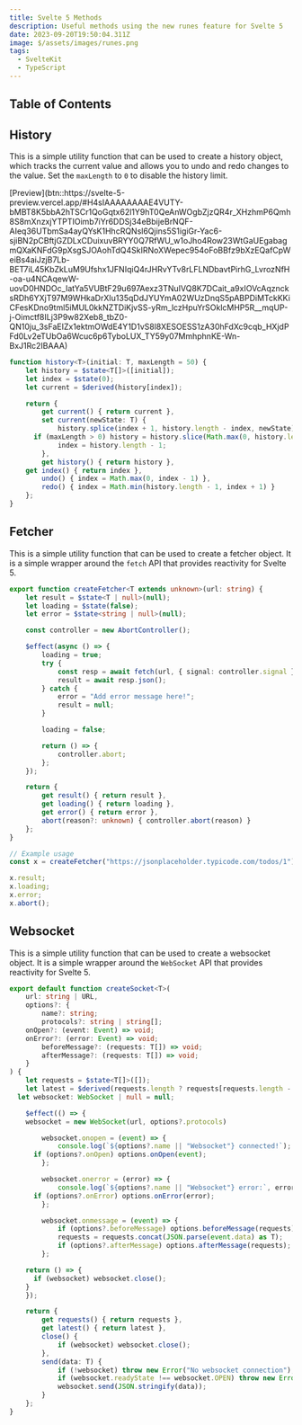 ```yaml
---
title: Svelte 5 Methods
description: Useful methods using the new runes feature for Svelte 5
date: 2023-09-20T19:50:04.311Z
image: $/assets/images/runes.png
tags:
  - SvelteKit
  - TypeScript
---
```


## Table of Contents

## History

This is a simple utility function that can be used to create a history object, which tracks the current value and allows you to undo and redo changes to the value. Set the `maxLength` to `0` to disable the history limit.

<div class="button-row">
  [Preview](btn::https://svelte-5-preview.vercel.app/#H4sIAAAAAAAAE4VUTY-bMBT8K5bbA2hTSCr1QoGqtx62l1Y9hT0QeAnWOgbZjzQR4r_XHzhmP6Qmh8S8mXnzxjYTPTIOimb7iYr6DDSj34eBbijeBrNQF-AIeq36UTbmSa4ayQYsK1HhcRQNsl6Qjins5S1igiGr-Yac6-sjiBN2pCBftjGZDLxCDuixuvBRYY0Q7RfWU_w1oJho4Row23WtGaUEgabagmQXaKNFdG9pXsgSJOAohTdQ4SkIRNoXWepec954oFoBBfz9bXzEQafCpWeiBs4aiJzjB7Lb-BET7iL45KbZkLuM9Ufshx1JFNIqiQ4rJHRvYTv8rLFLNDbavtPirhG_LvrozNfH-oa-u4NCAqewW-uovD0HNDOc_IatYa5VUBtF29u697Aexz3TNuIVQ8K7DCait_a9xIOVcAqzncksRDh6YXjT97M9WHkaDrXIu135qDdJYUYmA02WUzDnqS5pABPDiMTckKKiCFesKDno9tml5iMUL0kkNZTDiKjvSS-yRm_lczHpuYrSOklcMHP5R__mqUP-j-Oimctf8ILj3P9w82Xeb8_tbZ0-QN10ju_3sFaEIZx1ektmOWdE4Y1D1vS8l8XESOESS1zA30hFdXc9cqb_HXjdPFd0Lv2eTUbOa6Wcuc6p6TyboLUX_TY59y07MmhphnKE-Wn-BxJ1Rc2IBAAA)
</div>

```ts
function history<T>(initial: T, maxLength = 50) {
	let history = $state<T[]>([initial]);
	let index = $state(0);
	let current = $derived(history[index]);

	return {
		get current() { return current },
		set current(newState: T) {
			history.splice(index + 1, history.length - index, newState);
      if (maxLength > 0) history = history.slice(Math.max(0, history.length - maxLength), history.length);
			index = history.length - 1;
		},
		get history() { return history },
    get index() { return index },
		undo() { index = Math.max(0, index - 1) },
		redo() { index = Math.min(history.length - 1, index + 1) }
	};
}
```

## Fetcher

This is a simple utility function that can be used to create a fetcher object. It is a simple wrapper around the `fetch` API that provides reactivity for Svelte 5.

```ts
export function createFetcher<T extends unknown>(url: string) {
	let result = $state<T | null>(null);
	let loading = $state(false);
	let error = $state<string | null>(null);

	const controller = new AbortController();

	$effect(async () => {
		loading = true;
		try {
			const resp = await fetch(url, { signal: controller.signal });
			result = await resp.json();
		} catch {
			error = "Add error message here!";
			result = null;
		}

		loading = false;

		return () => {
			controller.abort;
		};
	});

	return {
		get result() { return result },
		get loading() { return loading },
		get error() { return error },
		abort(reason?: unknown) { controller.abort(reason) }
	};
}

// Example usage
const x = createFetcher("https://jsonplaceholder.typicode.com/todos/1");

x.result;
x.loading;
x.error;
x.abort();
```

## Websocket

This is a simple utility function that can be used to create a websocket object. It is a simple wrapper around the `WebSocket` API that provides reactivity for Svelte 5.

```ts
export default function createSocket<T>(
	url: string | URL,
	options?: {
		name?: string;
		protocols?: string | string[];
    onOpen?: (event: Event) => void;
    onError?: (error: Event) => void;
		beforeMessage?: (requests: T[]) => void;
		afterMessage?: (requests: T[]) => void;
	}
) {
	let requests = $state<T[]>([]);
	let latest = $derived(requests.length ? requests[requests.length - 1] : null);
  let websocket: WebSocket | null = null;

	$effect(() => {
    websocket = new WebSocket(url, options?.protocols)

		websocket.onopen = (event) => {
			console.log(`${options?.name || "Websocket"} connected!`);
      if (options?.onOpen) options.onOpen(event);
		};

		websocket.onerror = (error) => {
			console.log(`${options?.name || "Websocket"} error:`, error);
      if (options?.onError) options.onError(error);
		};

		websocket.onmessage = (event) => {
			if (options?.beforeMessage) options.beforeMessage(requests);
			requests = requests.concat(JSON.parse(event.data) as T);
			if (options?.afterMessage) options.afterMessage(requests);
		};

    return () => {
      if (websocket) websocket.close();
    }
	});

	return {
		get requests() { return requests },
		get latest() { return latest },
		close() {
			if (websocket) websocket.close();
		},
		send(data: T) {
			if (!websocket) throw new Error("No websocket connection");
			if (websocket.readyState !== websocket.OPEN) throw new Error("No websocket connection");
			websocket.send(JSON.stringify(data));
		}
	};
}
```